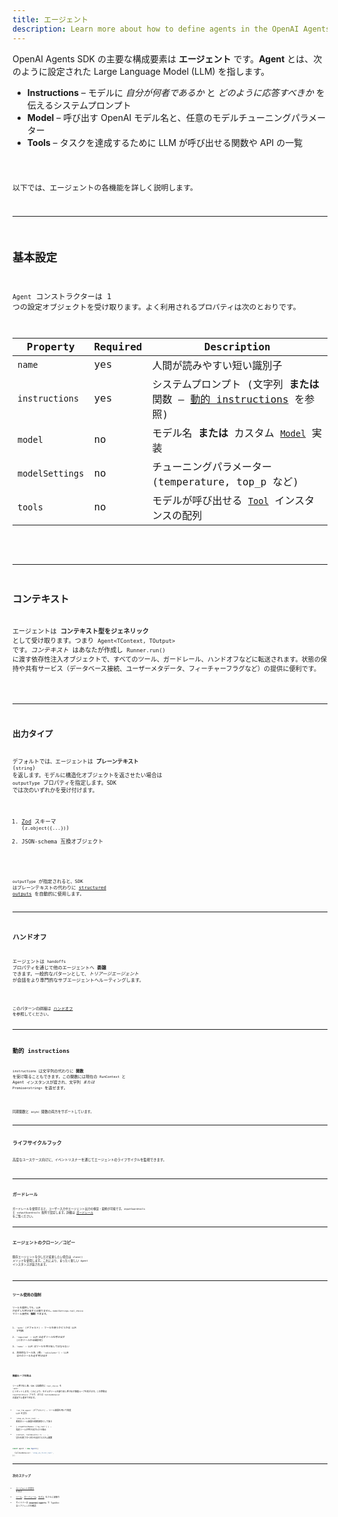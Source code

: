 ```yaml
---
title: エージェント
description: Learn more about how to define agents in the OpenAI Agents SDK for JavaScript / TypeScript
---
```



OpenAI Agents SDK の主要な構成要素は **エージェント** です。**Agent** とは、次のように設定された Large Language Model (LLM) を指します。

- **Instructions** – モデルに _自分が何者であるか_ と _どのように応答すべきか_ を伝えるシステムプロンプト
- **Model** – 呼び出す OpenAI モデル名と、任意のモデルチューニングパラメーター
- **Tools** – タスクを達成するために LLM が呼び出せる関数や API の一覧

<Code lang="typescript" code={simpleAgent} title="Basic Agent definition" />

以下では、エージェントの各機能を詳しく説明します。

---

## 基本設定

`Agent` コンストラクターは 1 つの設定オブジェクトを受け取ります。よく利用されるプロパティは次のとおりです。

| Property        | Required | Description                                                                                        |
| --------------- | -------- | -------------------------------------------------------------------------------------------------- |
| `name`          | yes      | 人間が読みやすい短い識別子                                                                         |
| `instructions`  | yes      | システムプロンプト (文字列 **または** 関数 – [動的 instructions](#dynamic-instructions) を参照)    |
| `model`         | no       | モデル名 **または** カスタム [`Model`](/openai-agents-js/openai/agents/interfaces/model/) 実装     |
| `modelSettings` | no       | チューニングパラメーター (temperature, top_p など)                                                 |
| `tools`         | no       | モデルが呼び出せる [`Tool`](/openai-agents-js/openai/agents/type-aliases/tool/) インスタンスの配列 |

<Code lang="typescript" code={agentWithTools} title="Agent with tools" />

---

## コンテキスト

エージェントは **コンテキスト型をジェネリック** として受け取ります。つまり `Agent<TContext, TOutput>` です。_コンテキスト_ はあなたが作成し `Runner.run()` に渡す依存性注入オブジェクトで、すべてのツール、ガードレール、ハンドオフなどに転送されます。状態の保持や共有サービス（データベース接続、ユーザーメタデータ、フィーチャーフラグなど）の提供に便利です。

<Code lang="typescript" code={agentWithContext} title="Agent with context" />

---

## 出力タイプ

デフォルトでは、エージェントは **プレーンテキスト** (`string`) を返します。モデルに構造化オブジェクトを返させたい場合は `outputType` プロパティを指定します。SDK では次のいずれかを受け付けます。

1. [Zod](https://github.com/colinhacks/zod) スキーマ (`z.object({...})`)
2. JSON-schema 互換オブジェクト

<Code
  lang="typescript"
  code={agentWithAodOutputType}
  title="Structured output with Zod"
/>

`outputType` が指定されると、SDK はプレーンテキストの代わりに [structured outputs](https://platform.openai.com/docs/guides/structured-outputs) を自動的に使用します。

---

## ハンドオフ

エージェントは `handoffs` プロパティを通じて他のエージェントへ **委譲** できます。一般的なパターンとして、_トリアージエージェント_ が会話をより専門的なサブエージェントへルーティングします。

<Code lang="typescript" code={agentWithHandoffs} title="Agent with handoffs" />

このパターンの詳細は [ハンドオフ](/openai-agents-js/ja/guides/handoffs) を参照してください。

---

## 動的 instructions

`instructions` は文字列の代わりに **関数** を受け取ることもできます。この関数には現在の `RunContext` と Agent インスタンスが渡され、文字列 _または_ `Promise<string>` を返せます。

<Code
  lang="typescript"
  code={agentWithDynamicInstructions}
  title="Agent with dynamic instructions"
/>

同期関数と `async` 関数の両方をサポートしています。

---

## ライフサイクルフック

高度なユースケース向けに、イベントリスナーを通じてエージェントのライフサイクルを監視できます。

<Code
  lang="typescript"
  code={agentWithLifecycleHooks}
  title="Agent with lifecycle hooks"
/>

---

## ガードレール

ガードレールを使用すると、ユーザー入力やエージェント出力の検証・変換が可能です。`inputGuardrails` と `outputGuardrails` 配列で設定します。詳細は [ガードレール](/openai-agents-js/ja/guides/guardrails) をご覧ください。

---

## エージェントのクローン／コピー

既存エージェントを少しだけ変更したい場合は `clone()` メソッドを使用します。これにより、まったく新しい `Agent` インスタンスが返されます。

<Code lang="typescript" code={agentCloning} title="Cloning Agents" />

---

## ツール使用の強制

ツールを提供しても、LLM が必ずしも呼び出すとは限りません。`modelSettings.tool_choice` でツール使用を **強制** できます。

1. `'auto'` (デフォルト) – ツールを使うかどうかは LLM が判断
2. `'required'` – LLM は必ずツールを呼び出す (どのツールかは選択可)
3. `'none'` – LLM はツールを呼び出してはならない
4. 具体的なツール名 (例: `'calculator'`) – LLM はそのツールを必ず呼び出す

<Code lang="typescript" code={agentForcingToolUse} title="Forcing tool use" />

### 無限ループの防止

ツール呼び出し後、SDK は自動的に `tool_choice` を `'auto'` にリセットします。これにより、モデルがツールを繰り返し呼び出す無限ループを防ぎます。この挙動は `resetToolChoice` フラグ、または `toolUseBehavior` の設定で上書きできます。

- `'run_llm_again'` (デフォルト) – ツール結果を用いて再度 LLM を実行
- `'stop_on_first_tool'` – 最初のツール結果を最終回答として扱う
- `{ stopAtToolNames: ['my_tool'] }` – 指定ツールが呼び出されたら停止
- `(context, toolResults) => ...` – 実行を終了すべきかを返すカスタム関数

```typescript
const agent = new Agent({
  ...,
  toolUseBehavior: 'stop_on_first_tool',
});
```

---

## 次のステップ

- [エージェントの実行](/openai-agents-js/ja/guides/running-agents) を学ぶ
- [ツール](/openai-agents-js/ja/guides/tools)、[ガードレール](/openai-agents-js/ja/guides/guardrails)、[モデル](/openai-agents-js/ja/guides/models) をさらに深掘り
- サイドバーの **@openai/agents** で TypeDoc 全リファレンスを確認

